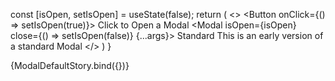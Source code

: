 
<Meta title='Modal' />

<ArgsTable of={Modal} />

  const [isOpen, setIsOpen] = useState(false);
  return (
    <>
    <Button onClick={() => setIsOpen(true)}>
      Click to Open a Modal
    </Button>
    <Modal isOpen={isOpen} close={() => setIsOpen(false)} {...args}>
      <Stack gap={4} direction='column'>
        <Heading>Standard</Heading>
        This is an early version of a standard Modal
      </Stack>
    </Modal>
    </>
  )
}

<Canvas>
  <Story
    name='Primary'
    args={{
      title: 'primary',
      full: true,
      footer: 'Standard Modal',
    }}
  >
    {ModalDefaultStory.bind({})}
  </Story>
</Canvas>
